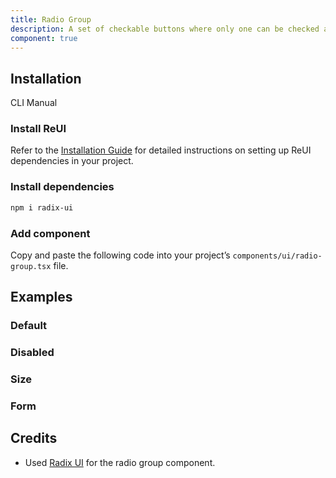 ```yaml
---
title: Radio Group
description: A set of checkable buttons where only one can be checked at a time.
component: true
---
```


## Installation

<Tabs defaultValue="cli">

<TabsList>
  <TabsTrigger value="cli">CLI</TabsTrigger>
  <TabsTrigger value="manual">Manual</TabsTrigger>
</TabsList>

<TabsContent value="cli">
  <CliCommands name="radio-group" />
</TabsContent>

<TabsContent value="manual">    
<Steps>

### Install ReUI

Refer to the [Installation Guide](/docs/installation) for detailed instructions on setting up ReUI dependencies in your project.

### Install dependencies

```bash
npm i radix-ui
```

### Add component

Copy and paste the following code into your project’s `components/ui/radio-group.tsx` file.

<ComponentPreview name="radio-group" />

</Steps>

</TabsContent>

</Tabs>

## Examples

### Default

<ExamplePreview path="radio-group/default" />

### Disabled

<ExamplePreview path="radio-group/disabled" />

### Size

<ExamplePreview path="radio-group/size" />

### Form

<ExamplePreview path="radio-group/form" />

## Credits

- Used [Radix UI](https://www.radix-ui.com/primitives/docs/components/radio-group) for the radio group component.
